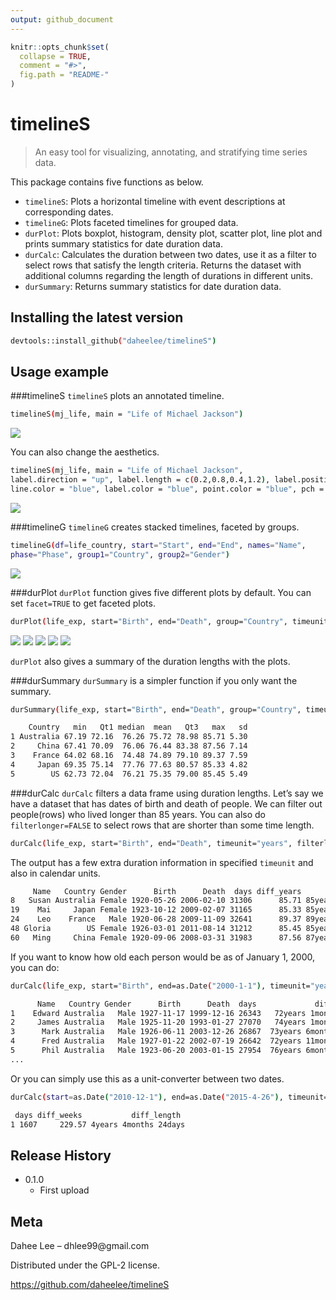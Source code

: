 ```yaml
---
output: github_document
---
```


```r
knitr::opts_chunk$set(
  collapse = TRUE,
  comment = "#>",
  fig.path = "README-"
)
```
# timelineS
> An easy tool for visualizing, annotating, and stratifying time series data.

This package contains five functions as below.

* `timelineS`: Plots a horizontal timeline with event descriptions at corresponding dates.\
* `timelineG`: Plots faceted timelines for grouped data.\
* `durPlot`: Plots boxplot, histogram, density plot, scatter plot, line plot and prints summary statistics for date duration data.\
* `durCalc`: Calculates the duration between two dates, use it as a filter to select rows that satisfy the length criteria. Returns the dataset with additional columns regarding the length of durations in different units.\
* `durSummary`: Returns summary statistics for date duration data.


## Installing the latest version

```sh
devtools::install_github("daheelee/timelineS")
```

## Usage example

###timelineS
`timelineS` plots an annotated timeline. 
```sh
timelineS(mj_life, main = "Life of Michael Jackson")
```
![](README-MJ.png)

You can also change the aesthetics.
```sh
timelineS(mj_life, main = "Life of Michael Jackson", 
label.direction = "up", label.length = c(0.2,0.8,0.4,1.2), label.position = 3, 
line.color = "blue", label.color = "blue", point.color = "blue", pch = "-")
```
![](README-MJ2.png)

###timelineG
`timelineG` creates stacked timelines, faceted by groups.
```sh
timelineG(df=life_country, start="Start", end="End", names="Name", 
phase="Phase", group1="Country", group2="Gender")
```
![](README-group.png)

###durPlot
`durPlot` function gives five different plots by default. You can set `facet=TRUE` to get faceted plots.
```sh
durPlot(life_exp, start="Birth", end="Death", group="Country", timeunit="years", facet=TRUE, binwidth=3, alpha=0.7, title=TRUE)
```
![](README-box.png)
![](README-hist.png)
![](README-density.png)
![](README-scatter.png)
![](README-line.png)

`durPlot` also gives a summary of the duration lengths with the plots. 

###durSummary
`durSummary` is a simpler function if you only want the summary.
```sh
durSummary(life_exp, start="Birth", end="Death", group="Country", timeunit="years")
```

```sh
    Country   min   Qt1 median  mean   Qt3   max   sd
1 Australia 67.19 72.16  76.26 75.72 78.98 85.71 5.30
2     China 67.41 70.09  76.06 76.44 83.38 87.56 7.14
3    France 64.02 68.16  74.48 74.89 79.10 89.37 7.59
4     Japan 69.35 75.14  77.76 77.63 80.57 85.33 4.82
5        US 62.73 72.04  76.21 75.35 79.00 85.45 5.49
```

###durCalc
`durCalc` filters a data frame using duration lengths. Let's say we have a dataset that has dates of birth and death of people.
We can filter out people(rows) who lived longer than 85 years. You can also do `filterlonger=FALSE` to select rows that are shorter than some time length.
```sh
durCalc(life_exp, start="Birth", end="Death", timeunit="years", filterlength=85)
```
The output has a few extra duration information in specified `timeunit` and also in calendar units.
```sh
     Name   Country Gender      Birth      Death  days diff_years            diff_length             longer_by
8   Susan Australia Female 1920-05-26 2006-02-10 31306      85.71 85years 8months 16days        8months 16days
19    Mai     Japan Female 1923-10-12 2009-02-07 31165      85.33 85years 3months 27days        3months 27days
24    Leo    France   Male 1920-06-28 2009-11-09 32641      89.37 89years 4months 12days 4years 4months 12days
48 Gloria        US Female 1926-03-01 2011-08-14 31212      85.45 85years 5months 14days        5months 14days
60   Ming     China Female 1920-09-06 2008-03-31 31983      87.56 87years 6months 24days 2years 6months 24days
```
If you want to know how old each person would be as of January 1, 2000, you can do:
```sh
durCalc(life_exp, start="Birth", end=as.Date("2000-1-1"), timeunit="years")
```
```sh
      Name   Country Gender      Birth      Death  days             diff_length
1    Edward Australia   Male 1927-11-17 1999-12-16 26343   72years 1month 15days
2     James Australia   Male 1925-11-20 1993-01-27 27070   74years 1month 11days
3      Mark Australia   Male 1926-06-11 2003-12-26 26867  73years 6months 21days
4      Fred Australia   Male 1927-01-22 2002-07-19 26642  72years 11months 9days
5      Phil Australia   Male 1923-06-20 2003-01-15 27954  76years 6months 12days
...
```
Or you can simply use this as a unit-converter between two dates.
```sh
durCalc(start=as.Date("2010-12-1"), end=as.Date("2015-4-26"), timeunit="weeks")
```
```sh
 days diff_weeks           diff_length
1 1607     229.57 4years 4months 24days
```
## Release History

* 0.1.0
    * First upload


## Meta

Dahee Lee – dhlee99@gmail.com

Distributed under the GPL-2 license. 

[https://github.com/daheelee/timelineS](https://github.com/daheelee/)

[npm-image]: https://img.shields.io/npm/v/datadog-metrics.svg?style=flat-square
[npm-url]: https://npmjs.org/package/datadog-metrics
[npm-downloads]: https://img.shields.io/npm/dm/datadog-metrics.svg?style=flat-square
[travis-image]: https://img.shields.io/travis/dbader/node-datadog-metrics/master.svg?style=flat-square
[travis-url]: https://travis-ci.org/dbader/node-datadog-metrics

